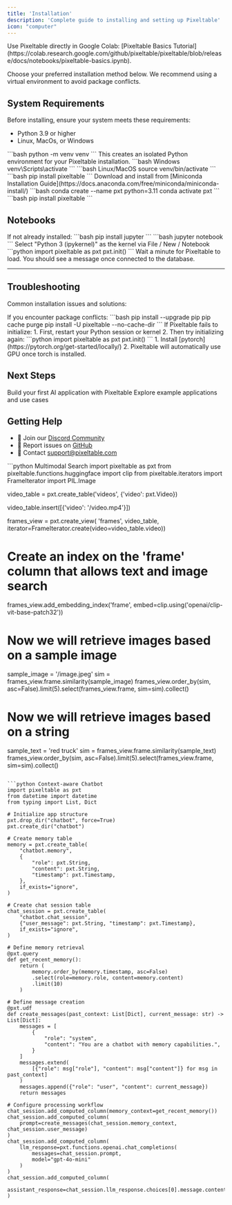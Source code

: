 ```yaml
---
title: 'Installation'
description: 'Complete guide to installing and setting up Pixeltable'
icon: "computer"
---
```


<Tip>
  Use Pixeltable directly in Google Colab: [Pixeltable Basics Tutorial](https://colab.research.google.com/github/pixeltable/pixeltable/blob/release/docs/notebooks/pixeltable-basics.ipynb).
</Tip>

Choose your preferred installation method below. We recommend using a virtual environment to avoid package conflicts.

## System Requirements

Before installing, ensure your system meets these requirements:

- Python 3.9 or higher
- Linux, MacOs, or Windows

<Tabs>
  <Tab title="Python venv">
    <Steps>
      <Step title="Create virtual environment">
        ```bash
        python -m venv venv
        ```
        This creates an isolated Python environment for your Pixeltable installation.
      </Step>
      <Step title="Activate environment">
        <CodeGroup>
          ```bash Windows
          venv\Scripts\activate
          ```
          ```bash Linux/MacOS
          source venv/bin/activate
          ```
        </CodeGroup>
      </Step>
      <Step title="Install Pixeltable">
        ```bash
        pip install pixeltable
        ```
      </Step>
    </Steps>
  </Tab>
  <Tab title="Conda/Miniconda">
    <Steps>
      <Step title="Install Miniconda">
        Download and install from [Miniconda Installation Guide](https://docs.anaconda.com/free/miniconda/miniconda-install/)
      </Step>
      <Step title="Create environment">
        ```bash
        conda create --name pxt python=3.11
        conda activate pxt
        ```
      </Step>
      <Step title="Install Pixeltable">
        ```bash
        pip install pixeltable
        ```
      </Step>
    </Steps>
  </Tab>
</Tabs>

## Notebooks

<Steps>
  <Step title="Install Jupyter">
    If not already installed:
    ```bash
    pip install jupyter
    ```
  </Step>
  <Step title="Start Jupyter server">
    ```bash
    jupyter notebook
    ```
  </Step>
  <Step title="Create notebook">
    Select "Python 3 (ipykernel)" as the kernel via File / New / Notebook
  </Step>
  <Step title="Test installation">
    ```python
    import pixeltable as pxt
    pxt.init()
    ```
  </Step>
</Steps>

<Warning>
  Wait a minute for Pixeltable to load. You should see a message once connected to the database.
</Warning>

---

## Troubleshooting

Common installation issues and solutions:

<AccordionGroup>
  <Accordion title="Package conflicts">
    If you encounter package conflicts:
    ```bash
    pip install --upgrade pip
    pip cache purge
    pip install -U pixeltable --no-cache-dir
    ```
  </Accordion>
  
  <Accordion title="Database connection issues">
    If Pixeltable fails to initialize:
    1. First, restart your Python session or kernel
    2. Then try initializing again:
    ```python
    import pixeltable as pxt
    pxt.init()
    ```
  </Accordion>
  
  <Accordion title="GPU support">
    1. Install [pytorch](https://pytorch.org/get-started/locally/)
    2. Pixeltable will automatically use GPU once torch is installed.
  </Accordion>
</AccordionGroup>

## Next Steps

<CardGroup cols={2}>
  <Card title="Quick Start Tutorial" icon="play" href="/docs/overview/quick-start">
    Build your first AI application with Pixeltable
  </Card>
  <Card title="Example Gallery" icon="images" href="/docs/resources/sample-apps">
    Explore example applications and use cases
  </Card>
</CardGroup>

## Getting Help

- 💬 Join our [Discord Community](https://discord.gg/pixeltable)
- 🐛 Report issues on [GitHub](https://github.com/pixeltable/pixeltable/issues)
- 📧 Contact [support@pixeltable.com](mailto:support@pixeltable.com)

<RequestExample>
```python Multimodal Search
import pixeltable as pxt
from pixeltable.functions.huggingface import clip
from pixeltable.iterators import FrameIterator
import PIL.Image

video_table = pxt.create_table('videos', {'video': pxt.Video})

video_table.insert([{'video': '/video.mp4'}])

frames_view = pxt.create_view(
    'frames', video_table, iterator=FrameIterator.create(video=video_table.video))

# Create an index on the 'frame' column that allows text and image search
frames_view.add_embedding_index('frame', embed=clip.using('openai/clip-vit-base-patch32'))

# Now we will retrieve images based on a sample image
sample_image = '/image.jpeg'
sim = frames_view.frame.similarity(sample_image)
frames_view.order_by(sim, asc=False).limit(5).select(frames_view.frame, sim=sim).collect()

# Now we will retrieve images based on a string
sample_text = 'red truck'
sim = frames_view.frame.similarity(sample_text)
frames_view.order_by(sim, asc=False).limit(5).select(frames_view.frame, sim=sim).collect()
```

```python Context-aware Chatbot
import pixeltable as pxt
from datetime import datetime
from typing import List, Dict

# Initialize app structure
pxt.drop_dir("chatbot", force=True)
pxt.create_dir("chatbot")

# Create memory table
memory = pxt.create_table(
    "chatbot.memory",
    {
        "role": pxt.String,
        "content": pxt.String,
        "timestamp": pxt.Timestamp,
    },
    if_exists="ignore",
)

# Create chat session table
chat_session = pxt.create_table(
    "chatbot.chat_session",
    {"user_message": pxt.String, "timestamp": pxt.Timestamp},
    if_exists="ignore",
)

# Define memory retrieval
@pxt.query
def get_recent_memory():
    return (
        memory.order_by(memory.timestamp, asc=False)
        .select(role=memory.role, content=memory.content)
        .limit(10)
    )

# Define message creation
@pxt.udf
def create_messages(past_context: List[Dict], current_message: str) -> List[Dict]:
    messages = [
        {
            "role": "system",
            "content": "You are a chatbot with memory capabilities.",
        }
    ]
    messages.extend(
        [{"role": msg["role"], "content": msg["content"]} for msg in past_context]
    )
    messages.append({"role": "user", "content": current_message})
    return messages

# Configure processing workflow
chat_session.add_computed_column(memory_context=get_recent_memory())
chat_session.add_computed_column(
    prompt=create_messages(chat_session.memory_context, chat_session.user_message)
)
chat_session.add_computed_column(
    llm_response=pxt.functions.openai.chat_completions(
        messages=chat_session.prompt,
        model="gpt-4o-mini"
    )
)
chat_session.add_computed_column(
    assistant_response=chat_session.llm_response.choices[0].message.content
)

```
</RequestExample>